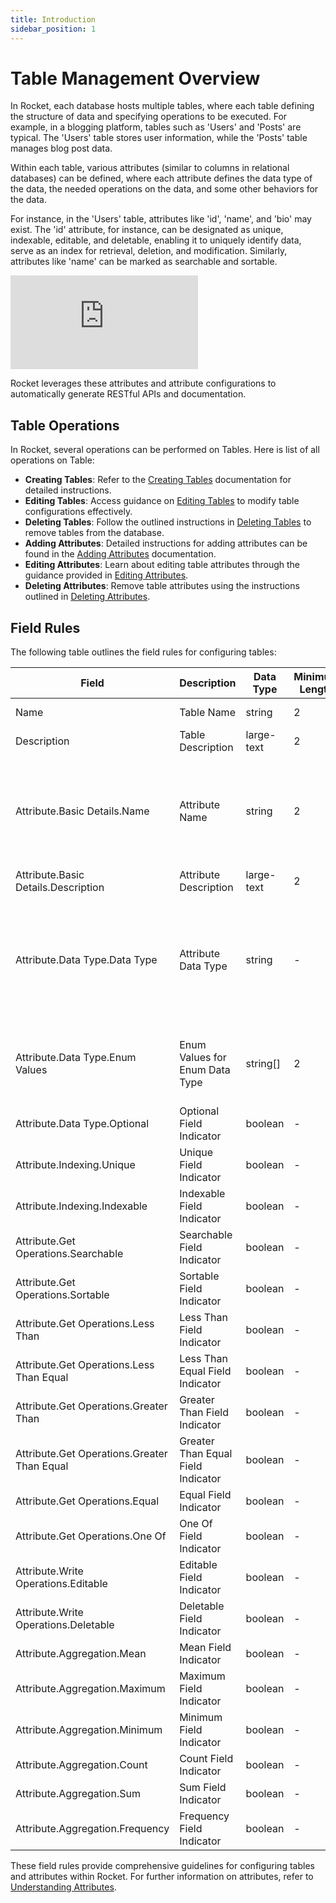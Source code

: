 ```yaml
---
title: Introduction
sidebar_position: 1
---
```


# Table Management Overview

In Rocket, each database hosts multiple tables, where each table defining the structure of data and specifying operations to be executed. For example, in a blogging platform, tables such as 'Users' and 'Posts' are typical. The 'Users' table stores user information, while the 'Posts' table manages blog post data.

Within each table, various attributes (similar to columns in relational databases) can be defined, where each attribute defines the data type of the data, the needed operations on the data, and some other behaviors for the data.

For instance, in the 'Users' table, attributes like 'id', 'name', and 'bio' may exist. The 'id' attribute, for instance, can be designated as unique, indexable, editable, and deletable, enabling it to uniquely identify data, serve as an index for retrieval, deletion, and modification. Similarly, attributes like 'name' can be marked as searchable and sortable.

<div class="videowrapper" style={{ marginBottom: 10 }}>
  <iframe
    src="https://www.youtube.com/embed/qGU4SQ7uscQ?rel=0"
    title="YouTube video 
      player"
    frameborder="0"
    allow="accelerometer; autoplay; clipboard-write; 
      encrypted-media; gyroscope; picture-in-picture"
    allowfullscreen
  ></iframe>
</div>

Rocket leverages these attributes and attribute configurations to automatically generate RESTful APIs and documentation.

## Table Operations

In Rocket, several operations can be performed on Tables. Here is list of all operations on Table:

- **Creating Tables**: Refer to the [Creating Tables](https://help.rocketapi.net/table/creating-table) documentation for detailed instructions.
- **Editing Tables**: Access guidance on [Editing Tables](https://help.rocketapi.net/table/editing-table) to modify table configurations effectively.
- **Deleting Tables**: Follow the outlined instructions in [Deleting Tables](https://help.rocketapi.net/table/deleting-table) to remove tables from the database.
- **Adding Attributes**: Detailed instructions for adding attributes can be found in the [Adding Attributes](https://help.rocketapi.net/table/adding-attributes) documentation.
- **Editing Attributes**: Learn about editing table attributes through the guidance provided in [Editing Attributes](https://help.rocketapi.net/table/editing-attributes).
- **Deleting Attributes**: Remove table attributes using the instructions outlined in [Deleting Attributes](https://help.rocketapi.net/table/deleting-attributes).

## Field Rules

The following table outlines the field rules for configuring tables:

| Field                                       | Description                        | Data Type  | Minimum Length | Maximum Length | Valid Options                                                                     | Default Value | Is Optional | Extra Details                                                                                                                     |
| ------------------------------------------- | ---------------------------------- | ---------- | -------------- | -------------- | --------------------------------------------------------------------------------- | ------------- | ----------- | --------------------------------------------------------------------------------------------------------------------------------- |
| Name                                        | Table Name                         | string     | 2              | 25             | -                                                                                 | -             | No          | Needed to be a valid [entity](/misc#entity-names) name                                                                            |
| Description                                 | Table Description                  | large-text | 2              | 255            | -                                                                                 | -             | No          | -                                                                                                                                 |
| Attribute.Basic Details.Name                | Attribute Name                     | string     | 2              | 25             | -                                                                                 | -             | No          | <ul> <li>Needed to be a valid [entity](/misc#entity-names) name.</li> <li>attribute.name cannot have duplicate values.</li> </ul> |
| Attribute.Basic Details.Description         | Attribute Description              | large-text | 2              | 255            | -                                                                                 | -             | No          | -                                                                                                                                 |
| Attribute.Data Type.Data Type               | Attribute Data Type                | string     | -              | -              | 'string', 'number', 'boolean', 'large-text', 'array', 'enum', 'date', 'date-time' | string        | No          | -                                                                                                                                 |
| Attribute.Data Type.Enum Values             | Enum Values for Enum Data Type     | string[]   | 2              | 25             | -                                                                                 | -             | Yes         | Minimum 1 enum value, maximum 5 enum values. Mandatory when data type is 'enum'                                                   |
| Attribute.Data Type.Optional                | Optional Field Indicator           | boolean    | -              | -              | true, false                                                                       | false         | No          | -                                                                                                                                 |
| Attribute.Indexing.Unique                   | Unique Field Indicator             | boolean    | -              | -              | true, false                                                                       | false         | No          | -                                                                                                                                 |
| Attribute.Indexing.Indexable                | Indexable Field Indicator          | boolean    | -              | -              | true, false                                                                       | false         | No          | -                                                                                                                                 |
| Attribute.Get Operations.Searchable         | Searchable Field Indicator         | boolean    | -              | -              | true, false                                                                       | false         | No          | -                                                                                                                                 |
| Attribute.Get Operations.Sortable           | Sortable Field Indicator           | boolean    | -              | -              | true, false                                                                       | false         | No          | -                                                                                                                                 |
| Attribute.Get Operations.Less Than          | Less Than Field Indicator          | boolean    | -              | -              | true, false                                                                       | false         | No          | -                                                                                                                                 |
| Attribute.Get Operations.Less Than Equal    | Less Than Equal Field Indicator    | boolean    | -              | -              | true, false                                                                       | false         | No          | -                                                                                                                                 |
| Attribute.Get Operations.Greater Than       | Greater Than Field Indicator       | boolean    | -              | -              | true, false                                                                       | false         | No          | -                                                                                                                                 |
| Attribute.Get Operations.Greater Than Equal | Greater Than Equal Field Indicator | boolean    | -              | -              | true, false                                                                       | false         | No          | -                                                                                                                                 |
| Attribute.Get Operations.Equal              | Equal Field Indicator              | boolean    | -              | -              | true, false                                                                       | false         | No          | -                                                                                                                                 |
| Attribute.Get Operations.One Of             | One Of Field Indicator             | boolean    | -              | -              | true, false                                                                       | false         | No          | -                                                                                                                                 |
| Attribute.Write Operations.Editable         | Editable Field Indicator           | boolean    | -              | -              | true, false                                                                       | false         | No          | -                                                                                                                                 |
| Attribute.Write Operations.Deletable        | Deletable Field Indicator          | boolean    | -              | -              | true, false                                                                       | false         | No          | -                                                                                                                                 |
| Attribute.Aggregation.Mean                  | Mean Field Indicator               | boolean    | -              | -              | true, false                                                                       | false         | No          | -                                                                                                                                 |
| Attribute.Aggregation.Maximum               | Maximum Field Indicator            | boolean    | -              | -              | true, false                                                                       | false         | No          | -                                                                                                                                 |
| Attribute.Aggregation.Minimum               | Minimum Field Indicator            | boolean    | -              | -              | true, false                                                                       | false         | No          | -                                                                                                                                 |
| Attribute.Aggregation.Count                 | Count Field Indicator              | boolean    | -              | -              | true, false                                                                       | false         | No          | -                                                                                                                                 |
| Attribute.Aggregation.Sum                   | Sum Field Indicator                | boolean    | -              | -              | true, false                                                                       | false         | No          | -                                                                                                                                 |
| Attribute.Aggregation.Frequency             | Frequency Field Indicator          | boolean    | -              | -              | true, false                                                                       | false         | No          | -                                                                                                                                 |

These field rules provide comprehensive guidelines for configuring tables and attributes within Rocket. For further information on attributes, refer to [Understanding Attributes](https://help.rocketapi.net/table/understading-attributes).
